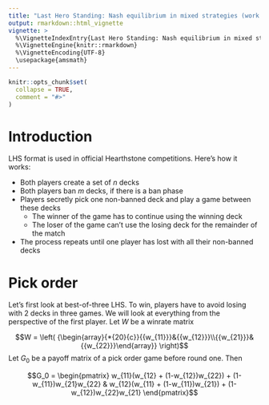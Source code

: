 ```yaml
---
title: "Last Hero Standing: Nash equilibrium in mixed strategies (work in progress)"
output: rmarkdown::html_vignette
vignette: >
  %\VignetteIndexEntry{Last Hero Standing: Nash equilibrium in mixed strategies}
  %\VignetteEngine{knitr::rmarkdown}
  %\VignetteEncoding{UTF-8}
  \usepackage{amsmath}
---
```


```r
knitr::opts_chunk$set(
  collapse = TRUE,
  comment = "#>"
)
```

# Introduction

LHS format is used in official Hearthstone competitions. Here's how it works:

* Both players create a set of $n$ decks
* Both players ban $m$ decks, if there is a ban phase
* Players secretly pick one non-banned deck and play a game between these decks
   + The winner of the game has to continue using the winning deck
   + The loser of the game can't use the losing deck for the remainder of the match
* The process repeats until one player has lost with all their non-banned decks




# Pick order
Let's first look at best-of-three LHS. To win, players have to avoid losing with 2 decks in three games. We will look at everything from the perspective of the first player. Let $W$ be a winrate matrix

$$W = \left( {\begin{array}{*{20}{c}}{{w_{11}}}&{{w_{12}}}\\{{w_{21}}}&{{w_{22}}}\end{array}} \right)$$
Let $G_0$ be a payoff matrix of a pick order game before round one. Then

$$G_0 = \begin{pmatrix}
w_{11}(w_{12} + (1-w_{12})w_{22}) + (1-w_{11})w_{21}w_{22} & w_{12}(w_{11} + (1-w_{11})w_{21}) + (1-w_{12})w_{22}w_{21}
\end{pmatrix}$$
